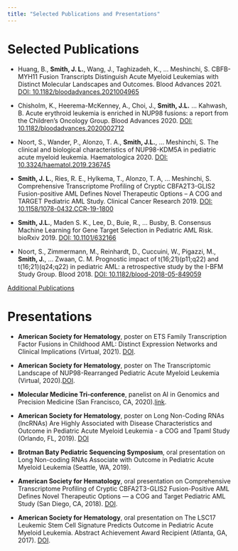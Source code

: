 ```yaml
---
title: "Selected Publications and Presentations"
---
```


::: {.panel-tabset}
# Selected Publications 

*	Huang, B., **Smith, J. L.**, Wang, J., Taghizadeh, K., … Meshinchi, S. CBFB-MYH11 Fusion Transcripts Distinguish Acute Myeloid Leukemias with Distinct Molecular Landscapes and Outcomes. Blood Advances 2021. [DOI: 10.1182/bloodadvances.2021004965](10.1182/bloodadvances.2021004965)

*	Chisholm, K., Heerema-McKenney, A., Choi, J., **Smith, J.L.** … Kahwash, B. Acute erythroid leukemia is enriched in NUP98 fusions: a report from the Children’s Oncology Group. Blood Advances 2020. [DOI: 10.1182/bloodadvances.2020002712](10.1182/bloodadvances.2020002712)

*	Noort, S., Wander, P., Alonzo, T. A., **Smith, J.L.**, … Meshinchi, S.  The clinical and biological characteristics of NUP98-KDM5A in pediatric acute myeloid leukemia. Haematologica 2020. [DOI: 10.3324/haematol.2019.236745](10.3324/haematol.2019.236745)

*	**Smith, J. L.**, Ries, R. E., Hylkema, T., Alonzo, T. A, … Meshinchi, S. Comprehensive Transcriptome Profiling of Cryptic CBFA2T3-GLIS2 Fusion-positive AML Defines Novel Therapeutic Options – A COG and TARGET Pediatric AML Study. Clinical Cancer Research 2019.  [DOI: 10.1158/1078-0432.CCR-19-1800](10.1158/1078-0432.CCR-19-1800)

*	**Smith, J.L.**, Maden S. K., Lee,  D., Buie, R.,  … Busby, B. Consensus Machine Learning for Gene Target Selection in Pediatric AML Risk. bioRxiv 2019. [DOI: 10.1101/632166](10.1158/1078-0432.CCR-19-1800)

*	Noort, S., Zimmermann, M., Reinhardt, D., Cuccuini, W., Pigazzi, M., **Smith, J.**, … Zwaan, C. M. Prognostic impact of t(16;21)(p11;q22) and t(16;21)(q24;q22) in pediatric AML: a retrospective study by the I-BFM Study Group. Blood 2018. [DOI: 10.1182/blood-2018-05-849059](10.1182/blood-2018-05-849059)

[Additional Publications](https://orcid.org/0000-0003-0402-2779)

# Presentations

*	**American Society for Hematology**, poster on ETS Family Transcription Factor Fusions in Childhood AML: Distinct Expression Networks and Clinical Implications (Virtual, 2021). [DOI](https://doi.org/10.1182/blood-2021-148894).

*	**American Society for Hematology**, poster on The Transcriptomic Landscape of NUP98-Rearranged Pediatric Acute Myeloid Leukemia (Virtual, 2020).[DOI](https://doi.org/10.1182/blood-2020-138935).

*	**Molecular Medicine Tri-conference**, panelist on AI in Genomics and Precision Medicine (San Francisco, CA, 2020).[link](https://www.bio-itworldexpowest.com/20/AI-Drug-Discovery?instrck=eyJhIjoiNjJkYzc3YjUtOWZiYy03NGM2LThmNzktZDA1NDYzZjA1NjVlIiwicyI6bnVsbCwiZCI6IkNJSV9ERUMiLCJ0IjoxNzI3MTU5MzM5NzgzLCJzaSI6IjE3MjcxNTkzMzY1OTAtNGMzODJkMjYtYjVmNS00N2MzLWJhZjItYjMxMjE4NDVkODUxIn0=).

*	**American Society for Hematology**, poster on Long Non-Coding RNAs (lncRNAs) Are Highly Associated with Disease Characteristics and Outcome in Pediatric Acute Myeloid Leukemia - a COG and Tpaml Study (Orlando, FL, 2019). [DOI](https://doi.org/10.1182/blood-2019-127318)

*	**Brotman Baty Pediatric Sequencing Symposium**, oral presentation on Long Non-coding RNAs Associate with Outcome in Pediatric Acute Myeloid Leukemia (Seattle, WA, 2019).

*	**American Society for Hematology**, oral presentation on Comprehensive Transcriptome Profiling of Cryptic CBFA2T3-GLIS2 Fusion-Positive AML Defines Novel Therapeutic Options — a COG and Target Pediatric AML Study (San Diego, CA, 2018). [DOI](https://doi.org/10.1182/blood-2018-99-115544). 

*	**American Society for Hematology**, oral presentation on The LSC17 Leukemic Stem Cell Signature Predicts Outcome in Pediatric Acute Myeloid Leukemia. Abstract Achievement Award Recipient (Atlanta, GA, 2017). [DOI](https://doi.org/10.1182/blood.V130.Suppl_1.24.24).

:::

